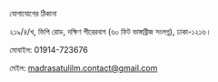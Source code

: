 
<SEO pageTitle="যোগাযোগ" />
<Box maxWidth={960} margin="0 auto" padding={{ xs: 3, sm: 4 }}>


<Text variant="h2" textAlign="center">
  যোগাযোগের ঠিকানা
</Text>
<Divider />

২১৯/৪/খ, ভিপি রোড, দক্ষিণ পীরেরবাগ (৬০ ফিট ভাঙ্গাব্রীজ সংলগ্ন),
ঢাকা-১২১৬।

মোবাইল: 01914-723676

মেইল: madrasatulilm.contact@gmail.com

</Box>

